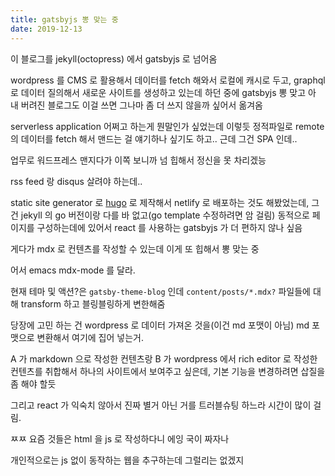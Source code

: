 ```yaml
---
title: gatsbyjs 뽕 맞는 중
date: 2019-12-13
---
```


이 블로그를 jekyll(octopress) 에서 gatsbyjs 로 넘어옴

wordpress 를 CMS 로 활용해서 데이터를 fetch 해와서 로컬에 캐시로 두고,
graphql 로 데이터 질의해서 새로운 사이트를 생성하고 있는데 하던 중에 gatsbyjs 뽕 맞고
아 내 버려진 블로그도 이걸 쓰면 그나마 좀 더 쓰지 않을까 싶어서 옮겨옴

serverless application 어쩌고 하는게 뭔말인가 싶었는데 이렇듯 정적파일로 remote 의 데이터를 fetch
해서 맨드는 걸 얘기하나 싶기도 하고.. 근데 그건 SPA 인데..

업무로 워드프레스 맨지다가 이쪽 보니까 넘 힙해서 정신을 못 차리겠능

rss feed 랑 disqus 살려야 하는데..

static site generator 로 [hugo](https://gohugo.io/) 로 제작해서 netlify 로 배포하는 것도 해봤었는데,
그건 jekyll 의 go 버전이랑 다를 바 없고(go template 수정하려면 암 걸림) 동적으로 페이지를 구성하는데에 있어서
react 를 사용하는 gatsbyjs 가 더 편하지 않나 싶음

게다가 mdx 로 컨텐츠를 작성할 수 있는데 이게 또 힙해서 뽕 맞는 중

어서 emacs mdx-mode 를 달라.

현재 테마 및 액션?은 `gatsby-theme-blog` 인데 `content/posts/*.mdx?` 파일들에 대해 transform 하고 블링블링하게
변한해줌

당장에 고민 하는 건 wordpress 로 데이터 가져온 것을(이건 md 포맷이 아님) md 포맷으로 변환해서 여기에 집어 넣는거.

A 가 markdown 으로 작성한 컨텐츠랑 B 가 wordpress 에서 rich editor 로 작성한 컨텐츠를 취합해서 하나의 사이트에서 보여주고 싶은데,
기본 기능을 변경하려면 삽질을 좀 해야 할듯

그리고 react 가 익숙치 않아서 진짜 별거 아닌 거를 트러블슈팅 하느라 시간이 많이 걸림.

ㅉㅉ 요즘 것들은 html 을 js 로 작성하다니 에잉 국이 짜자나

개인적으로는 js 없이 동작하는 웹을 추구하는데 그럴리는 없겠지